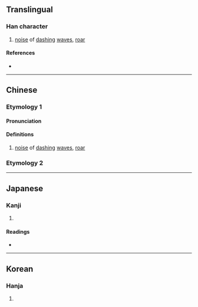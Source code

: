 {{character info/new}}
==Translingual==

===Han character===
{{Han char|rn=85|rad=水|as=11|sn=14|four=32127|canj=EUBB|ids=⿰氵崩}}

# [[noise]] of [[dash]]ing [[wave]]s, [[roar]]

====References====
* {{Han ref|kx=0647.060|dkj=18170|dj=1057.040|hdz=31724.040|uh=6F30|ud=28464|bh=E2A7|bd=58023}}

----

==Chinese==
{{zh-forms}}

===Etymology 1===
====Pronunciation====
{{zh-pron
|m=pēng
|c=paang1
|mc=y
|oc=y
|ma=
|cat=n
}}

====Definitions====
{{zh-hanzi}}

# [[noise]] of [[dash]]ing [[wave]]s, [[roar]]

===Etymology 2===
{{zh-see|奔|a|to [[run]] [[fast]]; to [[rush]] about}}

----

==Japanese==

===Kanji===
{{ja-kanji|grade=|rs=水11}}

# {{defn|lang=ja|sort=水11}}

====Readings====
* {{ja-readings|on=[[ほう]] (hō), [[ひょう]] (hyō)|kun=}}

----

==Korean==

===Hanja===
{{ko-hanja|hangeul=불|eumhun=|rv=bul|mr=pul|y=pul}}

# {{defn|lang=ko|sort=水11}}
